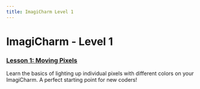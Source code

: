 ```yaml
---
title: ImagiCharm Level 1
---
```


# ImagiCharm - Level 1

### [Lesson 1: Moving Pixels](./L1-E1)
Learn the basics of lighting up individual pixels with different colors on your ImagiCharm. A perfect starting point for new coders!
